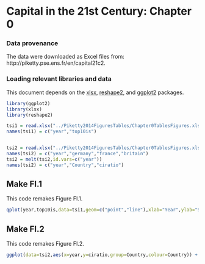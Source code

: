 Capital in the 21st Century: Chapter 0
========================================================

### Data provenance

The data were downloaded as Excel files from: http://piketty.pse.ens.fr/en/capital21c2. 

### Loading relevant libraries and data

This document depends on the [xlsx](http://cran.r-project.org/web/packages/xlsx/index.html), [reshape2](http://cran.r-project.org/web/packages/reshape2/index.html), and [ggplot2](http://cran.r-project.org/web/packages/ggplot2/index.html) packages.


```r
library(ggplot2)
library(xlsx)
library(reshape2)

tsi1 = read.xlsx("../Piketty2014FiguresTables/Chapter0TablesFigures.xlsx",sheetName="TSI.1",rowIndex=7:107,colIndex=1:2,header=FALSE)
names(tsi1) = c("year","top10is")


tsi2 = read.xlsx("../Piketty2014FiguresTables/Chapter0TablesFigures.xlsx",sheetName="TSI.2",rowIndex=6:20,colIndex=1:4,header=FALSE)
names(tsi2) = c("year","germany","france","britain")
tsi2 = melt(tsi2,id.vars=c("year"))
names(tsi2) = c("year","Country","ciratio")
```


## Make FI.1

This code remakes Figure FI.1. 

```r
qplot(year,top10is,data=tsi1,geom=c("point","line"),xlab="Year",ylab="Share of top decile in national income")
```

## Make FI.2

This code remakes Figure FI.2. 

```r
ggplot(data=tsi2,aes(x=year,y=ciratio,group=Country,colour=Country)) + geom_line() + geom_point() + ylab("Market value of private capital (% national income)") + xlab("Year")
```

